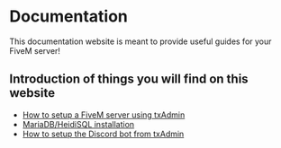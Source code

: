 # Documentation
 
This documentation website is meant to provide useful guides for your FiveM server!

## Introduction of things you will find on this website

- [How to setup a FiveM server using txAdmin](https://nextra-five-m.vercel.app/FiveM/Create-Server)
- [MariaDB/HeidiSQL installation](https://nextra-five-m.vercel.app/FiveM/Database)
- [How to setup the Discord bot from txAdmin](https://nextra-five-m.vercel.app/txAdmin/Bot)
